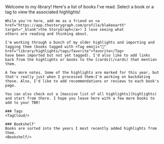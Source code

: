 
<Layout title="Library">
    Welcome to my library! Here's a list of books I've read. Select a book or a tag to view the associated highlights!

    While you're here, add me as a friend on <a href="https://app.thestorygraph.com/profile/blakeearth" target="_blank">the StoryGraph</a>! I love seeing what
    others are reading and thinking about.

    I'm working through a bunch of my older highlights and importing and tagging them (books tagged with <Tag emoji="📑" href="library/highlights/tags/favorite">favorite</Tag>
    have been imported but not yet tagged). I'd also like to add links back from the highlights or books to the [cards](/cards) that mention them. 
    
    A few more notes. Some of the highlights are marked for this year, but that's really just when I processed them—I'm working on backdating
    those. Also, I'd like to add recommendations or reviews to each book's page.

    You can also check out a [massive list of all highlights](highlights)
    and start from there. I hope you leave here with a few more books to add to your TBR!

    ### Tags
    <TagCloud/>

    ### Bookshelf'
    Books are sorted into the years I most recently added highlights from them.
    <Bookshelf/>
</Layout>
